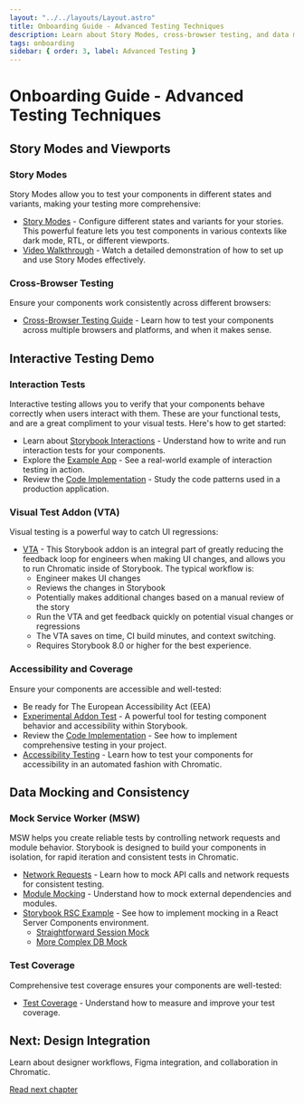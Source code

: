 ```yaml
---
layout: "../../layouts/Layout.astro"
title: Onboarding Guide - Advanced Testing Techniques
description: Learn about Story Modes, cross-browser testing, and data mocking in Chromatic.
tags: onboarding
sidebar: { order: 3, label: Advanced Testing }
---
```


# Onboarding Guide - Advanced Testing Techniques

## Story Modes and Viewports

### Story Modes

Story Modes allow you to test your components in different states and variants, making your testing more comprehensive:

- [Story Modes](/docs/modes/) - Configure different states and variants for your stories. This powerful feature lets you test components in various contexts like dark mode, RTL, or different viewports.
- [Video Walkthrough](https://www.loom.com/share/f37e471a3e364c94a20a29df5772808c?sid=80540d7b-9222-4027-833c-2d20104593f4) - Watch a detailed demonstration of how to set up and use Story Modes effectively.

### Cross-Browser Testing

Ensure your components work consistently across different browsers:

- [Cross-Browser Testing Guide](https://www.chromatic.com/blog/cross-browser-testing/) - Learn how to test your components across multiple browsers and platforms, and when it makes sense.

## Interactive Testing Demo

### Interaction Tests

Interactive testing allows you to verify that your components behave correctly when users interact with them.
These are your functional tests, and are a great compliment to your visual tests.
Here's how to get started:

- Learn about [Storybook Interactions](https://storybook.js.org/docs/essentials/interactions) - Understand how to write and run interaction tests for your components.
- Explore the [Example App](https://main--5f84c5baa35bdd0022a7684f.chromatic.com/?path=/story/userflows-app--to-checkout-page&globals=viewport:responsive) - See a real-world example of interaction testing in action.
- Review the [Code Implementation](https://github.com/yannbf/mealdrop/blob/main/src/pages/UserFlows.stories.tsx) - Study the code patterns used in a production application.

### Visual Test Addon (VTA)

Visual testing is a powerful way to catch UI regressions:

- [VTA](/docs/visual-tests-addon/) - This Storybook addon is an integral part of greatly reducing the
  feedback loop for engineers when making UI changes, and allows you to run Chromatic inside of Storybook.
  The typical workflow is:
  - Engineer makes UI changes
  - Reviews the changes in Storybook
  - Potentially makes additional changes based on a manual review of the story
  - Run the VTA and get feedback quickly on potential visual changes or regressions
  - The VTA saves on time, CI build minutes, and context switching.
  - Requires Storybook 8.0 or higher for the best experience.

### Accessibility and Coverage

Ensure your components are accessible and well-tested:

- Be ready for The European Accessibility Act (EEA)
- [Experimental Addon Test](https://www.npmjs.com/package/@storybook/experimental-addon-test) - A powerful tool for testing component behavior and accessibility within Storybook.
- Review the [Code Implementation](https://github.com/storybookjs/storybook/tree/next/code/core/src/test) - See how to implement comprehensive testing in your project.
- [Accessibility Testing](https://www.chromatic.com/features/accessibility-test) - Learn how to test your components for accessibility in an automated fashion with Chromatic.

## Data Mocking and Consistency

### Mock Service Worker (MSW)

MSW helps you create reliable tests by controlling network requests and module behavior.
Storybook is designed to build your components in isolation, for rapid iteration and consistent tests in Chromatic.

- [Network Requests](https://storybook.js.org/docs/writing-stories/mocking-data-and-modules/mocking-network-requests) - Learn how to mock API calls and network requests for consistent testing.
- [Module Mocking](https://storybook.js.org/docs/writing-stories/mocking-data-and-modules/mocking-modules) - Understand how to mock external dependencies and modules.
- [Storybook RSC Example](https://github.com/storybookjs/storybook-rsc-demo/blob/main/package.json) - See how to implement mocking in a React Server Components environment.
  - [Straightforward Session Mock](https://github.com/storybookjs/storybook-rsc-demo/blob/main/lib/session.mock.ts)
  - [More Complex DB Mock](https://github.com/storybookjs/storybook-rsc-demo/blob/main/lib/db.mock.ts)

### Test Coverage

Comprehensive test coverage ensures your components are well-tested:

- [Test Coverage](https://storybook.js.org/docs/writing-tests/test-coverage) - Understand how to measure and improve your test coverage.

## Next: Design Integration

Learn about designer workflows, Figma integration, and collaboration in Chromatic.

<a class="btn primary round" href="/docs/design-integration">
  Read next chapter
</a>
